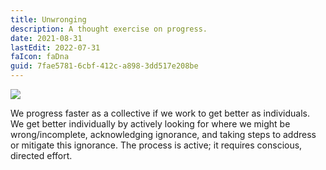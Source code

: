 ```yaml
---
title: Unwronging
description: A thought exercise on progress.
date: 2021-08-31
lastEdit: 2022-07-31
faIcon: faDna
guid: 7fae5781-6cbf-412c-a898-3dd517e208be
---
```


![](/images/unwronging.png)

We progress faster as a collective if we work to get better as individuals.
We get better individually by actively looking for where we might be wrong/incomplete, acknowledging ignorance, and taking steps to address or mitigate this ignorance.
The process is active; it requires conscious, directed effort.
